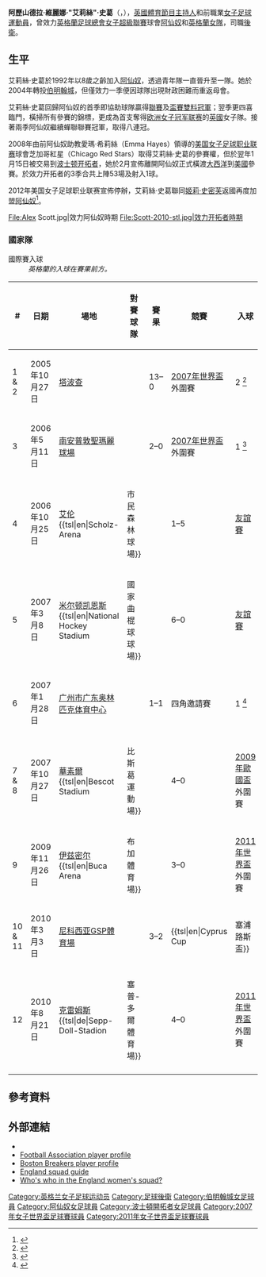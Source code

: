{{noteTA|G1=足球
|T=zh-hans:艾莉克丝·斯科特; zh-hk:艾莉絲·史葛;
|1=zh-hans:艾莉克丝·斯科特; zh-hk:艾莉絲·史葛;
|2=zh-hans:亚历山德拉·维丽娜·"艾莉克丝"·斯科特; zh-hk:阿歷山德拉·維麗娜·"艾莉絲"·史葛;
|3=zh-hans:阿森纳; zh-hk:阿仙奴;
|4=zh-hans:波士顿开拓者; zh-hk:波士頓浪花;
|5=zh-hans:开拓者; zh-hk:浪花;
}}
{{Infobox Football biography 2
| playername          = 艾莉絲·史葛<br />''Alex Scott''
| image               = Alex Scott BBC Sport 01 06 2019 (cropped).jpg
| caption             = 2019年的史葛
| fullname            = Alexandra Virina Scott<ref>{{cite web |language=en |url=http://www.fifa.com/worldfootball/statisticsandrecords/players/index.htmx?pn=alex+scott&cp=c |title=Player Statistics |publisher=[[FIFA|''fifa.com'']] |accessdate=2010-10-13}}</ref>
| dateofbirth         = {{birth date and age|1984|10|14|df=yes}}
| cityofbirth         = [[倫敦|倫敦]]
| countryofbirth      = [[英格蘭|英格蘭]]
| height              = {{height|ft=5|in=4}}
| position            = [[後衛_(足球)|右閘]]
| currentclub         = [[阿森纳女子足球俱乐部|阿仙奴]]
| clubnumber          = ''TBA''
| youthclubs1         = [[阿森纳女子足球俱乐部|阿仙奴]]
| youthyears1         = 
| clubs1              = [[阿森纳女子足球俱乐部|阿仙奴]]
| years1              = 
| caps1               = 
| goals1              = 
| clubs2              = [[伯明翰城女子足球會|伯明翰城]]
| years2              = 2004–2005
| caps2               = 
| goals2              = 
| clubs3              = [[阿森纳女子足球俱乐部|阿仙奴]]
| years3              = 2005–2009
| caps3               = 
| goals3              = 
| clubs4              = [[波士顿开拓者|波士顿开拓者]]
| years4              = 2009–2012
| caps4               = 53 
| goals4              = 1
| clubs5              = [[阿森纳女子足球俱乐部|阿仙奴]]
| years5              = 2012–
| caps5               = 0
| goals5              = 0
| totalcaps           = 
| totalgoals          = 
| nationalteam1       = [[英格蘭女子足球代表隊|英格蘭]]
| nationalyears1      = 2004–
| nationalcaps1       = 87
| nationalgoals1      = 12
| medaltemplates      = 
| club-update         = 2012年3月10日 (六) 09:47 (UTC)
| nationalteam-update = 2012年3月10日 (六) 09:47 (UTC)
}}

'''阿歷山德拉·維麗娜·"艾莉絲"·史葛'''（{{lang-en|Alexandra Virina "Alex" Scott}}，{{bd|1984年|10月14日|catidx=Scott, Alex}}），[[英國|英國]][[體育|體育]][[節目主持人|節目主持人]]和前職業[[女子足球|女子足球]][[運動員|運動員]]，曾效力[[英格蘭足球總會女子超級聯賽|英格蘭足球總會女子超級聯賽]]球會[[阿森纳女子足球俱乐部|阿仙奴]]和[[英格蘭女子足球代表隊|英格蘭女隊]]，司職[[後衛|後衛]]。

==生平==
艾莉絲·史葛於1992年以8歲之齡加入[[阿森纳女子足球俱乐部|阿仙奴]]，透過青年隊一直晉升至一隊。她於2004年轉投[[伯明翰城女子足球會|伯明翰城]]，但僅效力一季便因球隊出現財政困難而重返母會。

艾莉絲·史葛回歸阿仙奴的首季即協助球隊贏得[[英格蘭女子足球超級聯賽|聯賽]]及[[英格蘭女子足總盃|盃賽]][[雙料冠軍|雙料冠軍]]；翌季更四喜臨門，橫掃所有參賽的錦標，更成為首支奪得[[欧洲女子冠军联赛|欧洲女子冠军联赛]]的[[英國|英國]]女子隊。接著兩季阿仙奴繼續蟬聯聯賽冠軍，取得八連冠。

2008年由前阿仙奴助教愛瑪·希莉絲（Emma Hayes）領導的[[美国女子足球职业联赛|美国女子足球职业联赛]]球會芝加哥紅星（Chicago Red Stars）取得艾莉絲·史葛的參賽權，但於翌年1月15日被交易到[[波士顿开拓者|波士顿开拓者]]，她於2月宣佈離開阿仙奴正式橫渡[[大西洋|大西洋]]到[[美國|美國]]參賽。於效力开拓者的3季合共上陣53場及射入1球。

2012年美国女子足球职业联赛宣佈停辦，艾莉絲·史葛聯同[[姬莉·史密芙|姬莉·史密芙]]返國再度加盟[[阿森纳女子足球俱乐部|阿仙奴]]<ref>{{cite news |language=en |url=http://www.bbc.co.uk/sport/0/football/17316524 |title=England's Kelly Smith and Alex Scott rejoin Arsenal Ladies |publisher=''[[BBC_Sport|BBC Sport]]'' |date=2012-03-09 |accessdate=2012-03-10}}</ref>。

<gallery>
File:Alex Scott.jpg|效力阿仙奴時期
File:Scott-2010-stl.jpg|效力开拓者時期
</gallery>

===國家隊===
;國際賽入球
:''英格蘭的入球在賽果前方。''
{| class="wikitable"
! # !! 日期 !! 場地 !! 對賽球隊 !! 賽果 !! 競賽 !! 入球
|-
| 1 & 2 || 2005年10月27日 || [[陶波爾曹|塔波查]] || {{fbw|HUN}} || 13–0 || [[2007年女子世界盃足球賽|2007年世界盃]]外圍賽 || 2 <ref>{{cite news |language=en |url=http://news.bbc.co.uk/sport2/hi/football/women/4382828.stm |title=England Women ease to biggest win |publisher=''[[BBC_Sport|BBC Sport]]'' |date=2005-10-27 |accessdate=2011-07-12}}</ref>
|-
| 3 || 2006年5月11日 || [[南安普敦|南安普敦]][[聖瑪麗球場|聖瑪麗球場]] || {{fbw|HUN}} || 2–0 || [[2007年女子世界盃足球賽|2007年世界盃]]外圍賽 || 1 <ref>{{cite news |language=en |url=http://news.bbc.co.uk/sport2/hi/football/women/4759389.stm |title=England Women 2-0 Hungary Women |publisher=''[[BBC_Sport|BBC Sport]]'' |date=2006-05-11 |accessdate=2011-07-12}}</ref>
|-
| 4 || 2006年10月25日 || [[阿伦_(北莱茵-威斯特法伦)|艾伦]]{{tsl|en|Scholz-Arena||市民森林球場}} || {{fbw|GER}} || 1–5 || [[友誼賽|友誼賽]] || 1 <ref>{{cite news |language=en |url=http://news.bbc.co.uk/sport2/hi/football/women/6080728.stm |title=Germany Women 5-1 England Women |publisher=''[[BBC_Sport|BBC Sport]]'' |date=2006-10-25 |accessdate=2011-07-12}}</ref>
|-
| 5 || 2007年3月8日 || [[米尔顿凯恩斯|米尔顿凯恩斯]]{{tsl|en|National Hockey Stadium||國家曲棍球球場}}  || {{fbw|RUS}} || 6–0 || [[友誼賽|友誼賽]] || 1 <ref>{{cite news |language=en |url=http://news.bbc.co.uk/sport2/hi/football/women/6433035.stm |title=England Women 6-0 Russia Women |publisher=''[[BBC_Sport|BBC Sport]]'' |date=2007-03-08 |accessdate=2011-07-12}}</ref>
|-
| 6 || 2007年1月28日 || [[广州市|广州市]][[广东奥林匹克体育中心|广东奥林匹克体育中心]] || {{fbw|USA}} || 1–1 || 四角邀請賽 || 1 <ref>{{cite news |language=en |url=http://news.bbc.co.uk/sport2/hi/football/women/6308219.stm |title=Scott clinches draw for England |publisher=''[[BBC_Sport|BBC Sport]]'' |date=2007-01-28 |accessdate=2011-07-12}}</ref>
|-
| 7 & 8 || 2007年10月27日 || [[沃爾索爾|華素爾]]{{tsl|en|Bescot Stadium||比斯葛運動場}}  || {{fbw|BLR}} || 4–0 || [[欧洲女子足球锦标赛|2009年歐國盃]]外圍賽 || 2 <ref>{{cite news |language=en |url=http://news.bbc.co.uk/sport2/hi/football/women/7065458.stm |title=England 4-0 Belarus |publisher=''[[BBC_Sport|BBC Sport]]'' |date=2007-10-27 |accessdate=2011-07-12}}</ref>
|-
| 9 || 2009年11月26日 || [[伊兹密尔|伊兹密尔]]{{tsl|en|Buca Arena||布加體育場}} || {{fbw|TUR}} || 3–0 || [[2011年女子世界杯足球赛|2011年世界盃]]外圍賽 || 1 <ref>{{cite news |language=en |url=http://news.bbc.co.uk/sport2/hi/football/women/8375223.stm |title=Turkey 0-3 England |publisher=''[[BBC_Sport|BBC Sport]]'' |date=2009-11-26 |accessdate=2011-07-12}}</ref>
|-
| 10 & 11 || 2010年3月3日 || [[尼科西亚|尼科西亚]][[GSP_Stadium|GSP體育場]] || {{fbw|ITA}} || 3–2 || {{tsl|en|Cyprus Cup||塞浦路斯盃}} || 2 <ref>{{cite news |language=en |url=http://news.bbc.co.uk/sport2/hi/football/women/8547994.stm |title=England women beat Italy to finish fifth in Cyprus Cup |publisher=''[[BBC_Sport|BBC Sport]]'' |date=2010-03-03 |accessdate=2011-07-12}}</ref>
|-
| 12 || 2010年8月21日 || [[多瑙河畔克雷姆斯|克雷姆斯]]{{tsl|de|Sepp-Doll-Stadion||塞普-多爾體育場}} || {{fbw|AUT}} || 4–0 || [[2011年女子世界杯足球赛|2011年世界盃]]外圍賽 || 1
|-
|}

==參考資料==
{{reflist}}

==外部連結==
{{Commonscat|Alex Scott}}
* {{FIFA player|190591}}
* [http://www.thefa.com/England/All-Teams/Players/S/Alex-Scott Football Association player profile]
* [https://web.archive.org/web/20091101220931/http://www.womensprosoccer.com/boston/players/bios/alex-scott Boston Breakers player profile]
* [http://news.bbc.co.uk/sport2/hi/football/women/4605953.stm England squad guide]
* [http://news.bbc.co.uk/sport2/hi/football/13807358.stm Who's who in the England women's squad?]

{{DEFAULTSORT:Scott, Alex}}
[[Category:英格兰女子足球运动员|Category:英格兰女子足球运动员]]
[[Category:足球後衛|Category:足球後衛]]
[[Category:伯明翰城女足球員|Category:伯明翰城女足球員]]
[[Category:阿仙奴女足球員|Category:阿仙奴女足球員]]
[[Category:波士頓開拓者女足球員|Category:波士頓開拓者女足球員]]
[[Category:2007年女子世界盃足球賽球員|Category:2007年女子世界盃足球賽球員]]
[[Category:2011年女子世界盃足球賽球員|Category:2011年女子世界盃足球賽球員]]